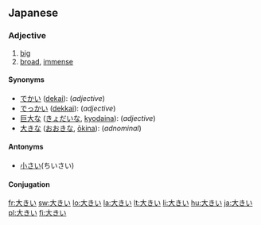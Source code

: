 ==Japanese==
{{ja-kanjitab|大}} 
{{see|大きな}}

===Adjective===
{{ja-adj|kk|decl=i|hira=おおきい|rom=ōkii}}
# [[big]]
# [[broad]], [[immense]]

====Synonyms====
*[[でかい]] ([[dekai]]): (''adjective'')
*[[でっかい]] ([[dekkai]]): (''adjective'')
*[[巨大な]] ([[きょだいな]], [[kyodaina]]): (''adjective'')
*[[大きな]] ([[おおきな]], [[ōkina]]): (''adnominal'')

====Antonyms====
* [[小さい]](ちいさい)

====Conjugation====
{{ja-i|大き|おおき|ōki}}

[[fr:大きい]]
[[sw:大きい]]
[[lo:大きい]]
[[la:大きい]]
[[lt:大きい]]
[[li:大きい]]
[[hu:大きい]]
[[ja:大きい]]
[[pl:大きい]]
[[fi:大きい]]